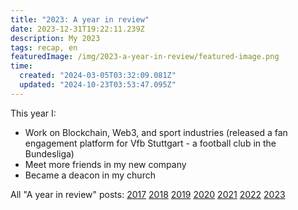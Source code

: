 ```yaml
---
title: "2023: A year in review"
date: 2023-12-31T19:22:11.239Z
description: My 2023
tags: recap, en
featuredImage: /img/2023-a-year-in-review/featured-image.png
time:
  created: "2024-03-05T03:32:09.081Z"
  updated: "2024-10-23T03:53:47.095Z"
---
```


This year I:

- Work on Blockchain, Web3, and sport industries (released a fan engagement platform for Vfb Stuttgart - a football club in the Bundesliga)
- Meet more friends in my new company
- Became a deacon in my church

All "A year in review" posts: [2017](/notes/2017-year-in-review) [2018](/notes/2018-year-in-review) [2019](/notes/2019-year-in-review) [2020](/notes/2020-year-in-review) [2021](/notes/2021-year-in-review) [2022](/notes/2022-year-in-review) [2023](/notes/2023-year-in-review)
